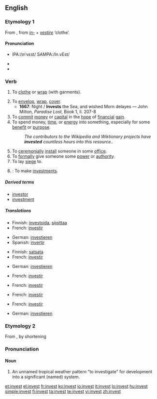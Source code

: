 ==English==

===Etymology 1===
From {{etyl|la|en}} {{term|investio||lang=la}}, from ''[[in-]]'' + ''[[vestire]]'' ‘clothe’.

====Pronunciation====
{{rfc-level|check placement of Pronunciation|lang=en}}
* {{a|US}} IPA:/ɪnˈvɛst/ SAMPA:/In.vEst/
* {{audio|en-us-invest.ogg|Audio (US)}}
* {{rhymes|ɛst}}

===Verb===
{{en-verb}}

# {{dated}} To [[clothe]] or [[wrap]] (with garments).
# To [[envelop]], [[wrap]], [[cover]].
#* '''1667''': Night / '''Invests''' the Sea, and wished Morn delayes — John Milton, ''Paradise Lost'', Book 1, ll. 207-8
# To [[commit]] [[money]] or [[capital]] in the [[hope]] of [[financial]] [[gain]].
# To spend money, [[time]], or [[energy]] into something, especially for some [[benefit]] or [[purpose]].
#: ''The contributors to the Wikipedia and Wiktionary projects have '''invested''' countless hours into this resource..''
# To [[ceremonially]] [[install]] someone in some [[office]].
# To [[formally]] give someone some [[power]] or [[authority]].
# To lay [[siege]] to.
# {{intransitive}}: To make [[investments]].

=====Derived terms=====
* [[investor]]
* [[investment]]

=====Translations=====
{{trans-top|to commit money...}}
* Finnish: [[investoida]], [[sijoittaa]]
* French: [[investir]]
{{trans-mid}}
* German: [[investieren]]
* Spanish: [[invertir]]
{{trans-bottom}}

{{trans-top|to spend money, time...}}
* Finnish: [[satsata]]
* French: [[investir]]
{{trans-mid}}
* German: [[investieren]]
{{trans-bottom}}

{{trans-top|to ceremonially install}}
* French: [[investir]]
{{trans-mid}}
{{trans-bottom}}

{{trans-top|to formally give power}}
* French: [[investir]]
{{trans-mid}}
{{trans-bottom}}

{{trans-top|to adorn or clothe someone}}
{{trans-mid}}
{{trans-bottom}}

{{trans-top|to lay siege to}}
* French: [[investir]]
{{trans-mid}}
{{trans-bottom}}

{{trans-top|to make investments}}
* French: [[investir]]
{{trans-mid}}
* German: [[investieren]]
{{trans-bottom}}

===Etymology 2===
From {{term|investigate||lang=en}}, by shortening

===Pronunciation===
{{rfp}}

====Noun====
{{en-noun}}

# An unnamed tropical weather pattern "to investigate" for development into a significant (named) system.<!--A temporary designation by the U.S. [http://www.nrlmry.navy.mil/tc_pages/ Naval Research Lab] Joint Typhoon Warning Center and [http://www.nhc.noaa.gov/ National Hurricane Center].  Internal jargon (possibly teletype abbreviation) in the 1980's.  Appears today on some tracking maps, e.g. tropical storm advisories at the [http://www.wunderground.com/tropical/ wunderground.com tropical weather page].  Designation, e.g. <code>'''91e'''</code>, is a cyclic number (90-99) and a letter suffix for oceanic region:
#* <code>'''a'''</code> - Arabian Sea
#* <code>'''b'''</code> - Bay of Bengal
#* <code>'''c'''</code> - North Central Pacific Ocean
#* <code>'''e'''</code> - Northeast Pacific Ocean
#* <code>'''l'''</code> - North Atlantic Ocean and Caribbean Sea
#* <code>'''p'''</code> - South Pacific Ocean
#* <code>'''s'''</code> - South Indian Ocean
#* <code>'''w'''</code> - Northwest Pacific Ocean -->

[[et:invest]]
[[el:invest]]
[[fr:invest]]
[[ko:invest]]
[[io:invest]]
[[it:invest]]
[[lo:invest]]
[[hu:invest]]
[[simple:invest]]
[[fi:invest]]
[[ta:invest]]
[[te:invest]]
[[vi:invest]]
[[zh:invest]]